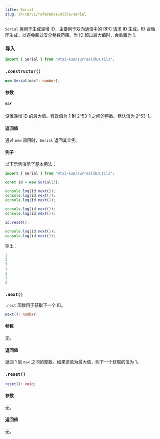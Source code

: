 ```yaml
---
title: Serial
slug: zh-CN/v1/reference/utils/serial
---
```



`Serial` 类用于生成递增 ID，主要用于双向通信中的 RPC 请求 ID 生成。ID 会循环生成，以避免超过安全整数范围。当 ID 超过最大值时，会重置为 1。

### 导入

```ts
import { Serial } from "@tai-kun/surrealdb/utils";
```

### `.constructor()`

```ts
new Serial(max?: number);
```

#### 参数

##### `max`

设置递增 ID 的最大值。有效值为 1 到 2^53-1 之间的整数。默认值为 2^53-1。

#### 返回值

通过 `new` 调用时，`Serial` 返回其实例。

#### 例子

以下示例演示了基本用法：

```ts
import { Serial } from "@tai-kun/surrealdb/utils";

const id = new Serial(3);

console.log(id.next());
console.log(id.next());
console.log(id.next());

console.log(id.next());
console.log(id.next());

id.reset();

console.log(id.next());
console.log(id.next());
```

输出：

```js
1
2
3
1
2
1
2
```

### `.next()` <Badge variant="instance" /><Badge variant="method" />

`.next` 函数用于获取下一个 ID。

```ts
next(): number;
```

#### 参数

无。

#### 返回值

返回 1 到 `max` 之间的整数。如果该值为最大值，则下一个获取的值为 1。

### `.reset()` <Badge variant="instance" /><Badge variant="method" />

```ts
reset(): void;
```

#### 参数

无。

#### 返回值

无。
